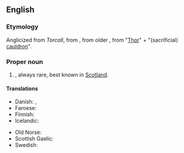 ==English==

===Etymology===
Anglicized from {{uder|en|gd|-}} ''Torcall'', from {{uder|en|non|Þorkell}}, from older {{m|non|Þorketill}}, from {{m|non|Þórr}} "[[Thor]]" + {{m|non|ketill}} "(sacrificial) [[cauldron]]".

===Proper noun===
{{en-proper noun}}

# {{lb|en|British}} {{given name|en|male|from=Scottish Gaelic}}, always rare, best known in [[Scotland]].

====Translations====
{{trans-top|Male given name from Old Norse}}
* Danish: {{t|da|Thorkild}}, {{t|da|Toke}}
* Faroese: {{t|fo|Torkil|m}}
* Finnish: {{t+|fi|Tuukka}}
* Icelandic: {{t+|is|Þorkell}}
{{trans-mid}}
* Old Norse: {{t|non|Þorkell}}
* Scottish Gaelic: {{t|gd|Torcall}}
* Swedish: {{t+|sv|Torkel}}
{{trans-bottom}}